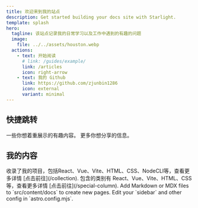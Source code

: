 ```yaml
---
title: 欢迎来到我的站点
description: Get started building your docs site with Starlight.
template: splash
hero:
  tagline: 该站点记录我的日常学习以及工作中遇到的有趣的问题
  image:
    file: ../../assets/houston.webp
  actions:
    - text: 开始阅读
      # link: /guides/example/
      link: /articles
      icon: right-arrow
    - text: 我的 Github
      link: https://github.com/zjunbin1286
      icon: external
      variant: minimal
---
```



## 快捷跳转
<CardGrid>
  <LinkCard
    title="作品集"
    href="/collection"
    icon="open-book"
    description='收录了我的项目，包括React、Vue、Vite、NodeCLI、等'
  >
    一些你想着重展示的有趣内容。
  </LinkCard>
  <LinkCard
    title="专栏"
    href="/special-column"
    icon="open-book"
    description='我的文章专栏'>
    更多你想分享的信息。
  </LinkCard>
</CardGrid>

## 我的内容

<CardGrid stagger>
	<Card title="作品集" icon="pencil">
		收录了我的项目，包括React、Vue、Vite、HTML、CSS、NodeCLI等，查看更多详情 [点击前往](/collection).
	</Card>
	<Card title="文章专栏" icon="open-book">
		包含的类别有 React、Vue、Vite、HTML、CSS等，查看更多详情 [点击前往](/special-column).
	</Card>
	<Card title="Add new content" icon="add-document">
		Add Markdown or MDX files to `src/content/docs` to create new pages.
	</Card>
	<Card title="Configure your site" icon="setting">
		Edit your `sidebar` and other config in `astro.config.mjs`.
	</Card>
</CardGrid>
